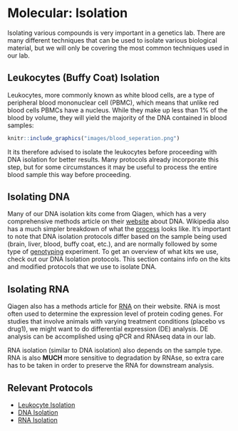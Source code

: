 # Molecular: Isolation

Isolating various compounds is very important in a genetics lab.  There are many different techniques that
can be used to isolate various biological material, but we will only be covering the most common
techniques used in our lab.

## Leukocytes (Buffy Coat) Isolation

Leukocytes, more commonly known as white blood cells, are a type of peripheral blood mononuclear cell (PBMC), which means that unlike red blood cells PBMCs have a nucleus.  While they make up less than 1% of the blood by volume, they will yield the majority of the DNA contained in blood samples:

```r
knitr::include_graphics("images/blood_seperation.png") 
```

It its therefore advised to isolate the leukocytes before proceeding with DNA isolation for better results.  Many protocols already incorporate this step, but for some circumstances it may be useful to process the entire blood sample this way before proceeding.

## Isolating DNA

Many of our DNA isolation kits come from Qiagen, which has a very comprehensive methods article on their [website](https://www.qiagen.com/us/resources/molecular-biology-methods/dna/) about DNA.  Wikipedia also has a much simpler breakdown of what the [process](https://en.wikipedia.org/wiki/DNA_extraction) looks like.  It's important to note that DNA isolation protocols differ based on the sample being used (brain, liver, blood, buffy coat, etc.), and are normally followed by some type of [genotyping](#molecular_genotyping) experiment.  To get an overview of what kits we use, check out our DNA Isolation protocols.  This section contains info on the kits and modified protocols that we use to isolate DNA.

## Isolating RNA

Qiagen also has a methods article for [RNA](https://www.qiagen.com/us/resources/molecular-biology-methods/rna/) on their website.  RNA is most often used to determine the expression level of protein coding genes.  For studies that involve animals with varying treatment conditions (placebo vs drug1), we might want to do differential expression (DE) analysis.  DE analysis can be accomplished using qPCR and RNAseq data in our lab.

RNA isolation (similar to DNA isolation) also depends on the sample type.  RNA is also __MUCH__ more sensitive to degradation by RNAse, so extra care has to be taken in order to preserve the RNA for downstream analysis.

## Relevant Protocols

* [Leukocyte Isolation](#leukocyte_isolation)
* [DNA Isolation](#dna_isolation_protocol)
* [RNA Isolation](#rna_isolation)

